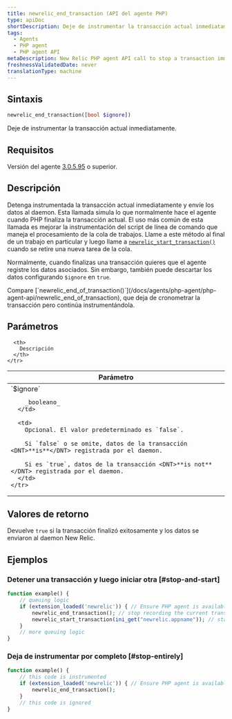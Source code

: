 ```yaml
---
title: newrelic_end_transaction (API del agente PHP)
type: apiDoc
shortDescription: Deje de instrumentar la transacción actual inmediatamente.
tags:
  - Agents
  - PHP agent
  - PHP agent API
metaDescription: New Relic PHP agent API call to stop a transaction immediately. Useful for job queue processing.
freshnessValidatedDate: never
translationType: machine
---
```


## Sintaxis

```php
newrelic_end_transaction([bool $ignore])
```

Deje de instrumentar la transacción actual inmediatamente.

## Requisitos

Versión del agente [3.0.5.95](/docs/release-notes/agent-release-notes/php-release-notes/php-agent) o superior.

## Descripción

Detenga instrumentada la transacción actual inmediatamente y envíe los datos al daemon. Esta llamada simula lo que normalmente hace el agente cuando PHP finaliza la transacción actual. El uso más común de esta llamada es mejorar la instrumentación del script de línea de comando que maneja el procesamiento de la cola de trabajos. Llame a este método al final de un trabajo en particular y luego llame a [`newrelic_start_transaction()`](/docs/agents/php-agent/php-agent-api/newrelic_start_transaction) cuando se retire una nueva tarea de la cola.

Normalmente, cuando finalizas una transacción quieres que el agente registre los datos asociados. Sin embargo, también puede descartar los datos configurando `$ignore` en `true`.

<Callout variant="tip">
  Compare [`newrelic_end_of_transaction()`](/docs/agents/php-agent/php-agent-api/newrelic_end_of_transaction), que deja de cronometrar la transacción pero continúa instrumentándola.
</Callout>

## Parámetros

<table>
  <thead>
    <tr>
      <th width="25%">
        Parámetro
      </th>

      <th>
        Descripción
      </th>
    </tr>
  </thead>

  <tbody>
    <tr>
      <td>
        `$ignore`

        _booleano_
      </td>

      <td>
        Opcional. El valor predeterminado es `false`.

        Si `false` o se omite, datos de la transacción <DNT>**is**</DNT> registrada por el daemon.

        Si es `true`, datos de la transacción <DNT>**is not**</DNT> registrada por el daemon.
      </td>
    </tr>
  </tbody>
</table>

## Valores de retorno

Devuelve `true` si la transacción finalizó exitosamente y los datos se enviaron al daemon New Relic.

## Ejemplos

### Detener una transacción y luego iniciar otra [#stop-and-start]

```php
function example() {
    // queuing logic
    if (extension_loaded('newrelic')) { // Ensure PHP agent is available
        newrelic_end_transaction(); // stop recording the current transaction
        newrelic_start_transaction(ini_get("newrelic.appname")); // start recording a new transaction
    }
    // more queuing logic
}
```

### Deja de instrumentar por completo [#stop-entirely]

```php
function example() {
    // this code is instrumented
    if (extension_loaded('newrelic')) { // Ensure PHP agent is available
        newrelic_end_transaction();
    }
    // this code is ignored
}
```